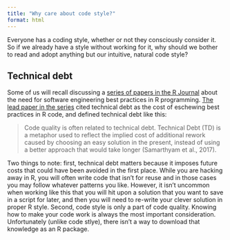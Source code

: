 ```yaml
---
title: "Why care about code style?"
format: html
---
```


Everyone has a coding style, whether or not they consciously consider it. So if we already have a style without working for it, why should we bother to read and adopt anything but our intuitive, natural code style?

## Technical debt
Some of us will recall discussing a [series of papers in the R Journal](https://journal.r-project.org/issues/2021-2/) about the need for software engineering best practices in R programming. [The lead paper in the series](https://journal.r-project.org/articles/RJ-2021-108/) cited technical debt as the cost of eschewing best practices in R code, and defined technical debt like this:

> Code quality is often related to technical debt. Technical Debt (TD) is a metaphor used to reflect the implied cost of additional rework caused by choosing an easy solution in the present, instead of using a better approach that would take longer (Samarthyam et al., 2017).

Two things to note: first, technical debt matters because it imposes future costs that could have been avoided in the first place. While you are hacking away in R, you will often write code that isn't for reuse and in those cases you may follow whatever patterns you like. However, it isn't uncommon when working like this that you will hit upon a solution that you want to save in a script for later, and then you will need to re-write your clever solution in proper R style. Second, code style is only a part of code quality. Knowing how to make your code work is always the most important consideration. Unfortunately (unlike code stlye), there isn't a way to download that knowledge as an R package.